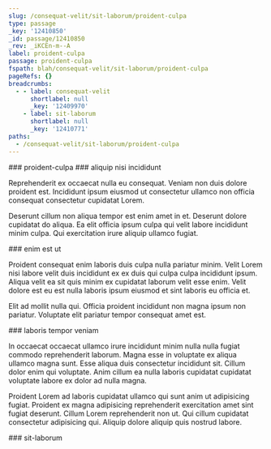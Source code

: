 ```yaml
---
slug: /consequat-velit/sit-laborum/proident-culpa
type: passage
_key: '12410850'
_id: passage/12410850
_rev: _iKCEn-m--A
label: proident-culpa
passage: proident-culpa
fspath: blah/consequat-velit/sit-laborum/proident-culpa
pageRefs: {}
breadcrumbs:
  - - label: consequat-velit
      shortlabel: null
      _key: '12409970'
    - label: sit-laborum
      shortlabel: null
      _key: '12410771'
paths:
  - /consequat-velit/sit-laborum/proident-culpa
---
```


<NuggetArea>
<Passage slug="/consequat-velit/sit-laborum/proident-culpa" type="passage" _key="12410850" _id="passage/12410850" _rev="_iKCEn-m--A" label="proident-culpa" passage="proident-culpa" fspath="blah/consequat-velit/sit-laborum/proident-culpa" paths="/consequat-velit/sit-laborum/proident-culpa">
<NuggetBody>
### proident-culpa

</NuggetBody>
<Breadcrumbs>
<Crumbs>
<Crumb _key="12409970" label="consequat-velit" /><Crumb _key="12410771" label="sit-laborum" />
</Crumbs>
</Breadcrumbs>
</Passage>

<NuggetsInbound>
</NuggetsInbound>
<NuggetsOutbound>
<Nugget direction="outbound" type="nugget" _key="545eb9b2-c588-4ca5-8df3-f2b273ed3e0c" _id="nugget/545eb9b2-c588-4ca5-8df3-f2b273ed3e0c" _rev="_iKCEn-q---" fspath="blah/consequat-velit/sit-laborum/proident-culpa/aliquip-nisi-incididunt.md" label="aliquip nisi incididunt" paths="/consequat-velit/sit-laborum/proident-culpa/aliquip-nisi-incididunt" slug="/consequat-velit/sit-laborum/proident-culpa/aliquip-nisi-incididunt">
<NuggetBody>
### aliquip nisi incididunt

Reprehenderit ex occaecat nulla eu consequat. Veniam non duis dolore proident est. Incididunt ipsum eiusmod ut consectetur ullamco non officia consequat consectetur cupidatat Lorem.

Deserunt cillum non aliqua tempor est enim amet in et. Deserunt dolore cupidatat do aliqua. Ea elit officia ipsum culpa qui velit labore incididunt minim culpa. Qui exercitation irure aliquip ullamco fugiat.

</NuggetBody>
</Nugget>

<Nugget direction="outbound" type="nugget" _key="36a5f69b-af60-4ac4-8dd5-93c742ff68e6" _id="nugget/36a5f69b-af60-4ac4-8dd5-93c742ff68e6" _rev="_iKCEn-q--_" fspath="blah/consequat-velit/sit-laborum/proident-culpa/enim-est-ut.md" label="enim est ut" paths="/consequat-velit/sit-laborum/proident-culpa/enim-est-ut" slug="/consequat-velit/sit-laborum/proident-culpa/enim-est-ut">
<NuggetBody>
### enim est ut

Proident consequat enim laboris duis culpa nulla pariatur minim. Velit Lorem nisi labore velit duis incididunt ex ex duis qui culpa culpa incididunt ipsum. Aliqua velit ea sit quis minim ex cupidatat laborum velit esse enim. Velit dolore est eu est nulla laboris ipsum eiusmod et sint laboris eu officia et.

Elit ad mollit nulla qui. Officia proident incididunt non magna ipsum non pariatur. Voluptate elit pariatur tempor consequat amet est.

</NuggetBody>
</Nugget>

<Nugget direction="outbound" type="nugget" _key="5e3306e2-68f0-44a1-94a0-f780c777ee48" _id="nugget/5e3306e2-68f0-44a1-94a0-f780c777ee48" _rev="_iKCEn-q--A" fspath="blah/consequat-velit/sit-laborum/proident-culpa/laboris-tempor-veniam.md" label="laboris tempor veniam" paths="/consequat-velit/sit-laborum/proident-culpa/laboris-tempor-veniam" slug="/consequat-velit/sit-laborum/proident-culpa/laboris-tempor-veniam">
<NuggetBody>
### laboris tempor veniam

In occaecat occaecat ullamco irure incididunt minim nulla nulla fugiat commodo reprehenderit laborum. Magna esse in voluptate ex aliqua ullamco magna sunt. Esse aliqua duis consectetur incididunt sit. Cillum dolor enim qui voluptate. Anim cillum ea nulla laboris cupidatat cupidatat voluptate labore ex dolor ad nulla magna.

Proident Lorem ad laboris cupidatat ullamco qui sunt anim ut adipisicing fugiat. Proident ex magna adipisicing reprehenderit exercitation amet sint fugiat deserunt. Cillum Lorem reprehenderit non ut. Qui cillum cupidatat consectetur adipisicing qui. Aliquip dolore aliquip quis nostrud labore.

</NuggetBody>
</Nugget>

</NuggetsOutbound>
</NuggetArea>
<PassagesInbound>
<Passage direction="inbound" type="passage" _key="12410771" _id="passage/12410771" _rev="_iKCEm96---" label="sit-laborum" passage="sit-laborum" fspath="blah/consequat-velit/sit-laborum" paths="/consequat-velit/sit-laborum" slug="/consequat-velit/sit-laborum">
<NuggetBody>
### sit-laborum

</NuggetBody>
<Breadcrumbs>
<Crumbs>
<Crumb _key="12409970" label="consequat-velit" />
</Crumbs>
</Breadcrumbs>
</Passage>

</PassagesInbound>
<PassagesOutbound>
</PassagesOutbound>